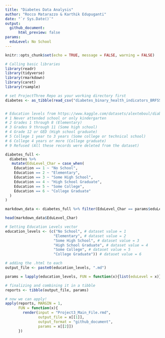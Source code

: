 ```yaml
---
title: "Diabetes Data Analysis"
author: "Rocco Matarazzo & Karthik Edupuganti"
date: "`r Sys.Date()`"
output: 
  github_document:
      html_preview: false
params:
  eduLevel: No School
---
```


```r
knitr::opts_chunk$set(echo = TRUE, message = FALSE, warning = FALSE)

# Calling basic libraries
library(readr)
library(tidyverse)
library(rmarkdown)
library(caret)
library(rsample)

# set ProjectThree Repo as your working directory first
diabetes <- as_tibble(read_csv("diabetes_binary_health_indicators_BRFSS2015 (1).csv"))


# Education levels from https://www.kaggle.com/datasets/alexteboul/diabetes-health-indicators-dataset/discussion/295407
# 1 Never attended school or only kindergarten
# 2 Grades 1 through 8 (Elementary)
# 3 Grades 9 through 11 (Some high school)
# 4 Grade 12 or GED (High school graduate)
# 5 College 1 year to 3 years (Some college or technical school)
# 6 College 4 years or more (College graduate)
# 9 Refused (All these records were deleted from the dataset)
```
```r

diabetes_full <- 
  diabetes %>% 
   mutate(EduLevel_Char = case_when(
    Education == 1 ~ "No School",
    Education == 2 ~ "Elementary",
    Education == 3 ~ "Some High School",
    Education == 4 ~ "High School Graduate",
    Education == 5 ~ "Some College",
    Education == 6 ~ "College Graduate"
  )
)

markdown_data <- diabetes_full %>% filter(EduLevel_Char == params$eduLevel)

head(markdown_data$EduLevel_Char)

```


```r
# Setting Education Levels vector
education_levels <- (c("No School", # dataset value = 1
                      "Elementary", # dataset value = 2
                      "Some High School", # dataset value = 3
                      "High School Graduate", # dataset value = 4
                      "Some College", # dataset value = 5
                      "College Graduate")) # dataset value = 6

# adding the .html to each
output_file <- paste0(education_levels, ".md")

params = lapply(education_levels, FUN = function(x){list(eduLevel = x)})

# finalizing and combining it in a tibble
reports <- tibble(output_file, params)

# now we can apply! 
apply(reports, MARGIN = 1,
      FUN = function(x){
        render(input = "Project3_Main_File.rmd",
               output_file = x[[1]],
               output_format = "github_document",
               params = x[[2]])
      })
```

